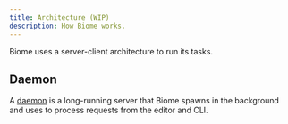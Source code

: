 ```yaml
---
title: Architecture (WIP)
description: How Biome works.
---
```


Biome uses a server-client architecture to run its tasks.

## Daemon

A [daemon](<https://en.wikipedia.org/wiki/Daemon_(computing)>) is a long-running server
that Biome spawns in the background and uses to process requests from the editor and CLI.
